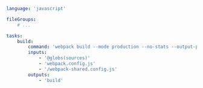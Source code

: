 ```yaml title="<project>/moon.yml" {10}
language: 'javascript'

fileGroups:
	# ...

tasks:
	build:
		command: 'webpack build --mode production --no-stats --output-path @out(0)'
		inputs:
			- '@globs(sources)'
			- 'webpack.config.js'
			- '/webpack-shared.config.js'
		outputs:
			- 'build'
```
